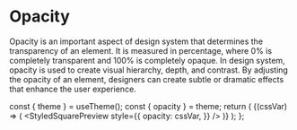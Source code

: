 
<Meta title="WDS/Theme/Tokens/Opacity" />

# Opacity

Opacity is an important aspect of design system that determines the
transparency of an element. It is measured in percentage, where 0% is
completely transparent and 100% is completely opaque. In design system,
opacity is used to create visual hierarchy, depth, and contrast. By
adjusting the opacity of an element, designers can create subtle or
dramatic effects that enhance the user experience.

  const { theme } = useTheme();
  const { opacity } = theme;
  return (
    <ThemeProvider theme={theme}>
      <TokenTable prefix="opacity" tokens={opacity}>
        {(cssVar) => (
          <StyledSquarePreview
            style={{
              opacity: cssVar,
            }}
          />
        )}
      </TokenTable>
    </ThemeProvider>
  );
};

<Opacity />
